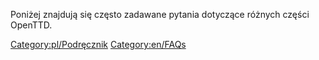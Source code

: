

Poniżej znajdują się często zadawane pytania dotyczące różnych części OpenTTD.
<!--
{{catmore}}
~~~~ -->
[[Category:pl/Podręcznik]]
[[Category:en/FAQs]]
